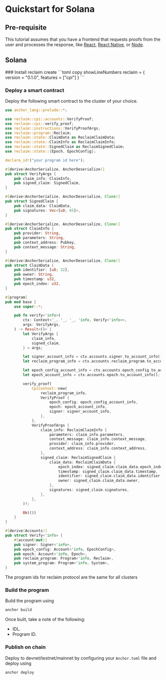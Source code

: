 

# Quickstart for Solana

## Pre-requisite

This tutorial assumes that you have a frontend that requests proofs from the user and processes the response, like [React](/js/frontend-example), [React Native](/react-native), or [Node](/js/backend-example).

## Solana

<Steps>
### Install reclaim create
```toml copy showLineNumbers
reclaim = { version = "0.1.0", features = ["cpi"] }
```

### Deploy a smart contract

Deploy the following smart contract to the cluster of your choice.

```rust copy showLineNumbers
use anchor_lang::prelude::*;

use reclaim::cpi::accounts::VerifyProof;
use reclaim::cpi::verify_proof;
use reclaim::instructions::VerifyProofArgs;
use reclaim::program::Reclaim;
use reclaim::state::ClaimData as ReclaimClaimData;
use reclaim::state::ClaimInfo as ReclaimClaimInfo;
use reclaim::state::SignedClaim as ReclaimSignedClaim;
use reclaim::state::{Epoch, EpochConfig};

declare_id!("your program id here");

#[derive(AnchorSerialize, AnchorDeserialize)]
pub struct VerifyArgs {
    pub claim_info: ClaimInfo,
    pub signed_claim: SignedClaim,
}

#[derive(AnchorSerialize, AnchorDeserialize, Clone)]
pub struct SignedClaim {
    pub claim_data: ClaimData,
    pub signatures: Vec<[u8; 65]>,
}

#[derive(AnchorSerialize, AnchorDeserialize, Clone)]
pub struct ClaimInfo {
    pub provider: String,
    pub parameters: String,
    pub context_address: Pubkey,
    pub context_message: String,
}

#[derive(AnchorSerialize, AnchorDeserialize, Clone)]
pub struct ClaimData {
    pub identifier: [u8; 32],
    pub owner: String,
    pub timestamp: u32,
    pub epoch_index: u32,
}

#[program]
pub mod base {
    use super::*;

    pub fn verify<'info>(
        ctx: Context<'_, '_, '_, 'info, Verify<'info>>,
        args: VerifyArgs,
    ) -> Result<()> {
        let VerifyArgs {
            claim_info,
            signed_claim,
        } = args;

        let signer_account_info = ctx.accounts.signer.to_account_info();
        let reclaim_program_info = ctx.accounts.reclaim_program.to_account_info();

        let epoch_config_account_info = ctx.accounts.epoch_config.to_account_info();
        let epoch_account_info = ctx.accounts.epoch.to_account_info();

        verify_proof(
            CpiContext::new(
                reclaim_program_info,
                VerifyProof {
                    epoch_config: epoch_config_account_info,
                    epoch: epoch_account_info,
                    signer: signer_account_info,
                },
            ),
            VerifyProofArgs {
                claim_info: ReclaimClaimInfo {
                    parameters: claim_info.parameters,
                    context_message: claim_info.context_message,
                    provider: claim_info.provider,
                    context_address: claim_info.context_address,
                },
                signed_claim: ReclaimSignedClaim {
                    claim_data: ReclaimClaimData {
                        epoch_index: signed_claim.claim_data.epoch_index,
                        timestamp: signed_claim.claim_data.timestamp,
                        identifier: signed_claim.claim_data.identifier,
                        owner: signed_claim.claim_data.owner,
                    },
                    signatures: signed_claim.signatures,
                },
            },
        )?;

        Ok(())
    }
}

#[derive(Accounts)]
pub struct Verify<'info> {
    #[account(mut)]
    pub signer: Signer<'info>,
    pub epoch_config: Account<'info, EpochConfig>,
    pub epoch: Account<'info, Epoch>,
    pub reclaim_program: Program<'info, Reclaim>,
    pub system_program: Program<'info, System>,
}

```

The program ids for reclaim protocol are the same for all clusters

### Build the program

Build the program using

```sh copy
anchor build
```

Once built, take a note of the following:

- IDL.
- Program ID.

### Publish on chain

Deploy to devnet/testnet/mainnet by configuring your `Anchor.toml` file and deploy using

```sh copy
anchor deploy
```

</Steps>

